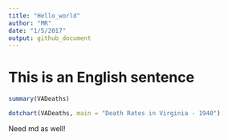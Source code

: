 ```yaml
---
title: "Hello_world"
author: "MR"
date: "1/5/2017"
output: github_document
---
```

# This is an English sentence
```r
summary(VADeaths)
```
```r
dotchart(VADeaths, main = "Death Rates in Virginia - 1940")
```
Need md as well!
